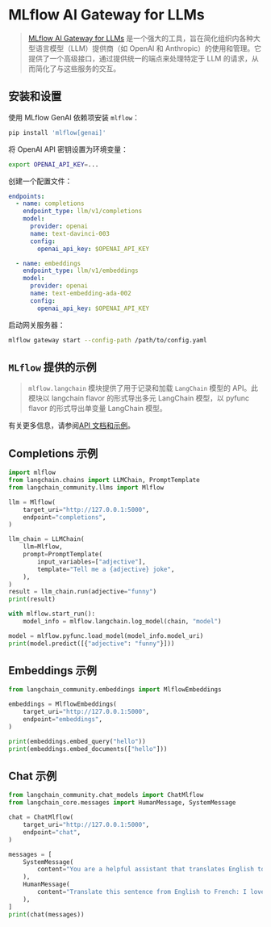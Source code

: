 # MLflow AI Gateway for LLMs

>[MLflow AI Gateway for LLMs](https://www.mlflow.org/docs/latest/llms/deployments/index.html) 是一个强大的工具，旨在简化组织内各种大型语言模型（LLM）提供商（如 OpenAI 和 Anthropic）的使用和管理。它提供了一个高级接口，通过提供统一的端点来处理特定于 LLM 的请求，从而简化了与这些服务的交互。

## 安装和设置

使用 MLflow GenAI 依赖项安装 `mlflow`：

```sh
pip install 'mlflow[genai]'
```

将 OpenAI API 密钥设置为环境变量：

```sh
export OPENAI_API_KEY=...
```

创建一个配置文件：

```yaml
endpoints:
  - name: completions
    endpoint_type: llm/v1/completions
    model:
      provider: openai
      name: text-davinci-003
      config:
        openai_api_key: $OPENAI_API_KEY

  - name: embeddings
    endpoint_type: llm/v1/embeddings
    model:
      provider: openai
      name: text-embedding-ada-002
      config:
        openai_api_key: $OPENAI_API_KEY
```

启动网关服务器：

```sh
mlflow gateway start --config-path /path/to/config.yaml
```

## `MLflow` 提供的示例

> `mlflow.langchain` 模块提供了用于记录和加载 `LangChain` 模型的 API。此模块以 langchain flavor 的形式导出多元 LangChain 模型，以 pyfunc flavor 的形式导出单变量 LangChain 模型。

有关更多信息，请参阅[API 文档和示例](https://www.mlflow.org/docs/latest/llms/langchain/index.html)。

## Completions 示例

```python
import mlflow
from langchain.chains import LLMChain, PromptTemplate
from langchain_community.llms import Mlflow

llm = Mlflow(
    target_uri="http://127.0.0.1:5000",
    endpoint="completions",
)

llm_chain = LLMChain(
    llm=Mlflow,
    prompt=PromptTemplate(
        input_variables=["adjective"],
        template="Tell me a {adjective} joke",
    ),
)
result = llm_chain.run(adjective="funny")
print(result)

with mlflow.start_run():
    model_info = mlflow.langchain.log_model(chain, "model")

model = mlflow.pyfunc.load_model(model_info.model_uri)
print(model.predict([{"adjective": "funny"}]))
```

## Embeddings 示例

```python
from langchain_community.embeddings import MlflowEmbeddings

embeddings = MlflowEmbeddings(
    target_uri="http://127.0.0.1:5000",
    endpoint="embeddings",
)

print(embeddings.embed_query("hello"))
print(embeddings.embed_documents(["hello"]))
```

## Chat 示例

```python
from langchain_community.chat_models import ChatMlflow
from langchain_core.messages import HumanMessage, SystemMessage

chat = ChatMlflow(
    target_uri="http://127.0.0.1:5000",
    endpoint="chat",
)

messages = [
    SystemMessage(
        content="You are a helpful assistant that translates English to French."
    ),
    HumanMessage(
        content="Translate this sentence from English to French: I love programming."
    ),
]
print(chat(messages))
```